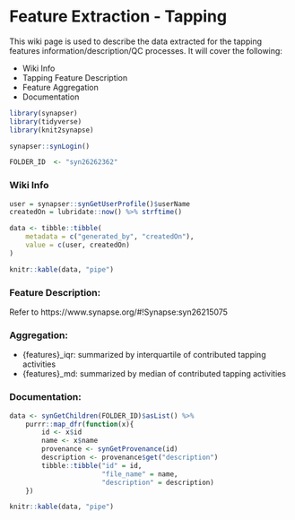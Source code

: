 # Feature Extraction - Tapping

This wiki page is used to describe the data extracted for the tapping features information/description/QC processes. It will cover the following:

* Wiki Info
* Tapping Feature Description
* Feature Aggregation
* Documentation

```r
library(synapser)
library(tidyverse)
library(knit2synapse)

synapser::synLogin()
```

```r
FOLDER_ID  <- "syn26262362"
```

### Wiki Info
```r
user = synapser::synGetUserProfile()$userName
createdOn = lubridate::now() %>% strftime()

data <- tibble::tibble(
    metadata = c("generated_by", "createdOn"),
    value = c(user, createdOn)
)

knitr::kable(data, "pipe")
```


### Feature Description:
Refer to https://www.synapse.org/#!Synapse:syn26215075

### Aggregation:

* {features}_iqr: summarized by interquartile of contributed tapping activities
* {features}_md: summarized by median of contributed tapping activities

### Documentation:
```r
data <- synGetChildren(FOLDER_ID)$asList() %>%
    purrr::map_dfr(function(x){
        id <- x$id
        name <- x$name
        provenance <- synGetProvenance(id)
        description <- provenance$get("description")
        tibble::tibble("id" = id,
                       "file_name" = name,
                       "description" = description)
    })

knitr::kable(data, "pipe")
```